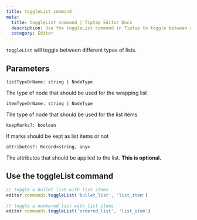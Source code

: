 ```yaml
---
title: toggleList command
meta:
  title: toggleList command | Tiptap Editor Docs
  description: Use the toggleList command in Tiptap to toggle between different types of lists. Learn more in our docs!
  category: Editor
---
```


`toggleList` will toggle between different types of lists.

## Parameters

`listTypeOrName: string | NodeType`

The type of node that should be used for the wrapping list

`itemTypeOrName: string | NodeType`

The type of node that should be used for the list items

`keepMarks?: boolean`

If marks should be kept as list items or not

`attributes?: Record<string, any>`

The attributes that should be applied to the list. **This is optional.**

## Use the toggleList command

```js
// toggle a bullet list with list items
editor.commands.toggleList('bullet_list', 'list_item')

// toggle a numbered list with list items
editor.commands.toggleList('ordered_list', 'list_item')
```
